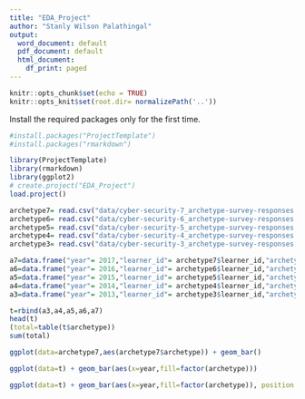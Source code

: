 ---
title: "EDA_Project"
author: "Stanly Wilson Palathingal"
output:
  word_document: default
  pdf_document: default
  html_document:
    df_print: paged
---

```{r setup, include=FALSE}
knitr::opts_chunk$set(echo = TRUE)
knitr::opts_knit$set(root.dir= normalizePath('..'))
```

Install the required packages only for the first time.
```{r Installation of packages, message=FALSE}
#install.packages("ProjectTemplate")
#install.packages("rmarkdown")
```

```{r Load library and create the project, message=FALSE}
library(ProjectTemplate)
library(rmarkdown)
library(ggplot2)
# create.project("EDA_Project")
load.project()
```


```{r Loading the archetypr datasets}

archetype7= read.csv("data/cyber-security-7_archetype-survey-responses.csv")
archetype6= read.csv("data/cyber-security-6_archetype-survey-responses.csv")
archetype5= read.csv("data/cyber-security-5_archetype-survey-responses.csv")
archetype4= read.csv("data/cyber-security-4_archetype-survey-responses.csv")
archetype3= read.csv("data/cyber-security-3_archetype-survey-responses.csv")

```



```{r extracting the archetype and making new frame}
a7=data.frame("year"= 2017,"learner_id"= archetype7$learner_id,"archetype"= archetype7$archetype)
a6=data.frame("year"= 2016,"learner_id"= archetype6$learner_id,"archetype"= archetype6$archetype)
a5=data.frame("year"= 2015,"learner_id"= archetype5$learner_id,"archetype"= archetype5$archetype)
a4=data.frame("year"= 2014,"learner_id"= archetype4$learner_id,"archetype"= archetype4$archetype)
a3=data.frame("year"= 2013,"learner_id"= archetype3$learner_id,"archetype"= archetype3$archetype)

t=rbind(a3,a4,a5,a6,a7)
head(t)
(total=table(t$archetype))
sum(total)

```


```{r plotting the graph, fig.height=7,fig.width= 14}

ggplot(data=archetype7,aes(archetype7$archetype)) + geom_bar()  

ggplot(data=t) + geom_bar(aes(x=year,fill=factor(archetype))) 

ggplot(data=t) + geom_bar(aes(x=year,fill=factor(archetype)), position = position_dodge(preserve = 'single')) 

```


